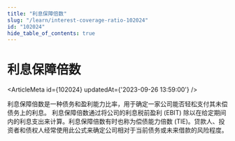 ```yaml
---
title: "利息保障倍数"
slug: "/learn/interest-coverage-ratio-102024"
id: "102024"
hide_table_of_contents: true
---
```



# 利息保障倍数

<ArticleMeta id={102024} updatedAt={'2023-09-26 13:59:00'} />
<div className='border-solid border-b border-t-0 my-4 border-[var(--ifm-color-gray-300)]' />

利息保障倍数是一种债务和盈利能力比率，用于确定一家公司能否轻松支付其未偿债务上的利息。 利息保障倍数通过将公司的利息税前盈利 (EBIT) 除以在给定期间内的利息支出来计算。利息保障倍数有时也称为偿债能力倍数 (TIE)。贷款人、投资者和债权人经常使用此公式来确定公司相对于当前债务或未来借款的风险程度。
